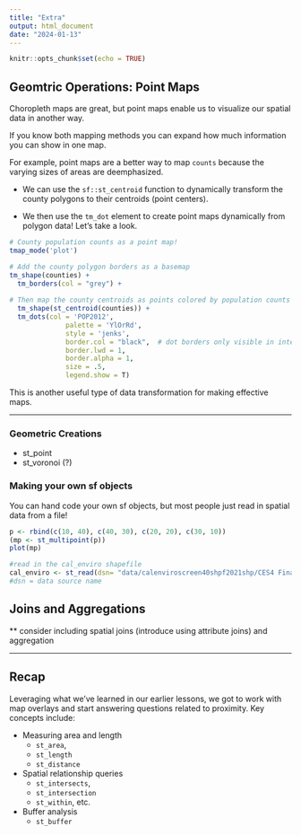 ```yaml
---
title: "Extra"
output: html_document
date: "2024-01-13"
---
```


```r
knitr::opts_chunk$set(echo = TRUE)
```

## Geomtric Operations: Point Maps

Choropleth maps are great, but point maps enable us to visualize our spatial data in another way.

If you know both mapping methods you can expand how much information you can show in one map.

For example, point maps are a better way to map `counts` because the varying sizes of areas are deemphasized.

-   We can use the `sf::st_centroid` function to dynamically transform the county polygons to their centroids (point centers).

-   We then use the `tm_dot` element to create point maps dynamically from polygon data! Let's take a look.

```r
# County population counts as a point map!
tmap_mode('plot')

# Add the county polygon borders as a basemap
tm_shape(counties) + 
  tm_borders(col = "grey") +
  
# Then map the county centroids as points colored by population counts
  tm_shape(st_centroid(counties)) + 
  tm_dots(col = 'POP2012',
              palette = 'YlOrRd', 
              style = 'jenks',
              border.col = "black",  # dot borders only visible in interactive mode!
              border.lwd = 1,
              border.alpha = 1,
              size = .5,
              legend.show = T) 
```

This is another useful type of data transformation for making effective maps.

------------------------------------------------------------------------

### Geometric Creations

-   st_point
-   st_voronoi (?)

### Making your own sf objects

You can hand code your own sf objects, but most people just read in spatial data from a file!

```r
p <- rbind(c(10, 40), c(40, 30), c(20, 20), c(30, 10))
(mp <- st_multipoint(p))
plot(mp)

```

```r
#read in the cal_enviro shapefile
cal_enviro <- st_read(dsn= "data/calenviroscreen40shpf2021shp/CES4 Final Shapefile.shp")
#dsn = data source name
```

## 

## Joins and Aggregations

\*\* consider including spatial joins (introduce using attribute joins) and aggregation

------------------------------------------------------------------------

## Recap

Leveraging what we've learned in our earlier lessons, we got to work with map overlays and start answering questions related to proximity. Key concepts include:

-   Measuring area and length
    -   `st_area`,
    -   `st_length`
    -   `st_distance`
-   Spatial relationship queries
    -   `st_intersects`,
    -   `st_intersection`
    -   `st_within`, etc.
-   Buffer analysis
    -   `st_buffer`
